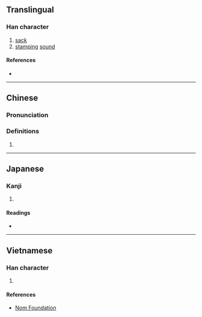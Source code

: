 {{character info/new}}
==Translingual==

===Han character===
{{Han char|rn=75|rad=木|as=10|sn=14|four=|canj=GBMD|ids=⿱⿱⿱士冖石木}}

# [[sack]]
# [[stamp]]ing [[sound]]

====References====
* {{Han ref|kx=0546.251|dkj=15347|hdz=10483.060|uh=69D6|ud=27094}}

----

==Chinese==
{{zh-forms}}

===Pronunciation===
{{zh-pron
|m=tuó
|c=tok3
|mc=
|oc=
|ma=
|cat=n
}}

===Definitions===
{{zh-hanzi}}

# {{rfdef|lang=zh}}

----

==Japanese==

===Kanji===
{{ja-kanji|grade=|rs=木10}}

# {{defn|lang=ja|sort=木10}}

====Readings====
* {{ja-readings|on=[[たく]] (taku)|kun=[[ふくろ]] (fukuro), [[ふいご]] (fuigo)}}

----

==Vietnamese==

===Han character===
{{vi-readings|rs=木10|hanviet=thác}}

# {{defn|lang=vi|sort=木10}}

====References====
* [http://nomfoundation.org/common/nom_details.php?codepoint=69d6 Nom Foundation]